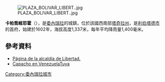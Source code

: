 [[Image:PLAZA_BOLIVAR_LIBERT..jpg|right]]

'''卡帕喬維耶霍'''（{{lang-es|Capacho Viejo}}），是[[委內瑞拉|委內瑞拉]]的城鎮，位於該國西南部[[塔奇拉州|塔奇拉州]]，是[[利伯塔德市_(塔奇拉州)|利伯塔德市]]的首府，始建於1602年，海拔高度1,337米，每年平均降雨量1,400毫米。

==參考資料==
* [http://web.archive.org/web/http://libertad-tachira.gob.ve/ Página de la alcaldía de Libertad.]
* [http://www.venezuelatuya.com/andes/capacho_peribeca.htm Capacho en VenezuelaTuya] {{Wayback|url=http://www.venezuelatuya.com/andes/capacho_peribeca.htm |date=20201023215831 }}

{{Venezuela-geo-stub}}
[[Category:委內瑞拉城市|Category:委內瑞拉城市]]
